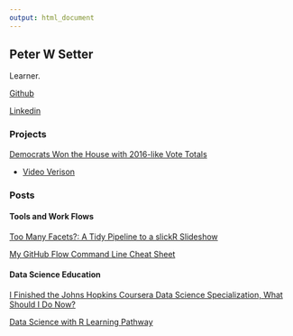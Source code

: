 ```yaml
---
output: html_document
---
```


## Peter W Setter

Learner. 

[Github](http://www.github.com/peterwsetter)

[Linkedin](https://www.linkedin.com/in/peterwsetter)

### Projects

[Democrats Won the House with 2016-like Vote Totals](https://peterwsetter.github.io/votechange/democrats-won-house-2018-by-matching-2016.html)

- [Video Verison](https://youtu.be/qz7QGIoU9Lw)

### Posts

#### Tools and Work Flows

[Too Many Facets?: A Tidy Pipeline to a slickR Slideshow](facetslideshow.html)

[My GitHub Flow Command Line Cheat Sheet](githubflowcheatsheet.html)

#### Data Science Education
[I Finished the Johns Hopkins Coursera Data Science Specialization, What Should I Do Now?](004-after-dss.html)

[Data Science with R Learning Pathway](005-learning-pathway.html)

